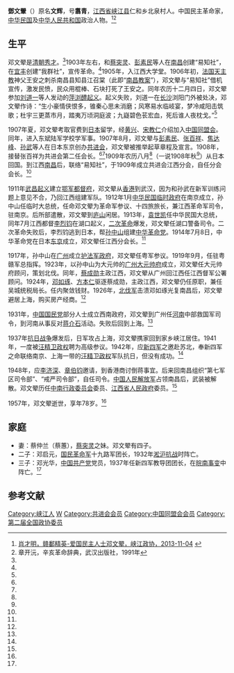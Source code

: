 '''鄧文翬'''（{{bd|1879年||1957年|}}）原名'''文辉'''，号'''翥青'''，[[江西省|江西省]][[峡江县|峡江县]]仁和乡北泉村人。中国民主革命家，[[中华民国|中华民国]]及[[中华人民共和国|中华人民共和国]]政治人物。<ref name=xjzx>[http://xjzx.xiajiang.gov.cn/list.asp?unid=1119 肖才明，赣鄱精英-爱国民主人士邓文翚，峡江政协，2013-11-04] {{webarchive|url=https://web.archive.org/web/20150402092002/http://xjzx.xiajiang.gov.cn/list.asp?unid=1119 |date=2015-04-02 }}</ref><ref name=zhang>章开沅，辛亥革命辞典，武汉出版社，1991年</ref>

==生平==
邓文翚是[[清朝|清朝]][[秀才|秀才]]。<ref name=xjzx/>1903年左右，和[[蔡突灵|蔡突灵]]、[[彭素民|彭素民]]等人在[[南昌|南昌]]创建“易知社”，在[[宜丰|宜丰]]创建“我群社”，宣传革命。<ref name=zhang/>1905年，入江西大学堂。1906年初，[[法国|法国]][[天主教|天主教]]神父王安之刺杀南昌县知县江召棠（此即“[[南昌教案|南昌教案]]”），邓文翚与“易知社”借机宣传，激发民愤，民众用棍棒、石块打死了王安之。同年农历十二月四日，邓文翚参加[[刘道一|刘道一]]等人发动的[[萍浏醴起义|萍浏醴起义]]。起义失败，刘道一在[[长沙|长沙]]浏阳门外被处决，邓文翚作诗：“生小豪情侠恨多，锥秦心思未消磨；风寒易水临岐宴，梦冷咸阳击筑歌；杜宇三更蒸市月，踏夷万顷洞庭波；九嶷碧色苌宏血，死后谁人夜枕戈。”<ref name=xjzx/>

1907年夏，邓文翚考取官费到[[日本|日本]]留学，经[[黄兴|黄兴]]、[[宋教仁|宋教仁]]介绍加入[[中国同盟会|中国同盟会]]。同年，进入东斌陆军学校学军事。1907年8月，邓文翚与[[彭素民|彭素民]]、[[张百祥|张百祥]]、[[焦达峰|焦达峰]]、[[孙武_(民国)|孙武]]等人在日本东京创办[[共进会|共进会]]，邓文翚被推举起草章程及宣言。1908年，接替张百祥为共进会第二任会长。<ref name=xjzx/><ref name=zhang/>1909年农历八月<ref name=xjzx/>（一说1908年秋<ref name=zhang/>）从日本回国。到江西[[南昌|南昌]]后，联络“易知社”，于1909年成立共进会江西分会，自任分会会长。<ref name=xjzx/>

1911年[[武昌起义|武昌起义]]建立[[鄂军都督府|鄂军都督府]]，邓文翚从[[香港|香港]]到武汉，因为和孙武在新军训练问题上意见不合，乃回江西组建军队。1912年1月[[南京临时政府|中华民国临时政府]]在南京成立，孙中山任临时大总统，任命邓文翚为革命军参议、十四旅旅长，兼江西革命军司令，驻南京。后所部遣散，邓文翚到[[庐山|庐山]]闲居。1913年，[[袁世凯|袁世凯]]任中华民国大总统，同年7月江西都督[[李烈钧|李烈钧]]在湖口起义，[[二次革命|二次革命]]爆发，邓文翚任湖口警备司令。二次革命失败后，李烈钧逃到日本，帮[[孙中山|孙中山]]组建[[中华革命党|中华革命党]]。1914年7月8日，中华革命党在日本[[东京|东京]]成立，邓文翚任江西分会长。<ref name=xjzx/>

1917年，孙中山在[[广州|广州]]成立[[护法军政府|护法军政府]]，邓文翚任粤军参议。1919年9月，任驻粤赣军总指挥。1923年，以孙中山为大元帅的[[广州大元帅府旧址|广州大元帅府]]成立，邓文翚任大元帅府顾问，策划北伐。同年，[[蔡成勋|蔡成勋]]主政江西，邓文翚从广州回江西任江西督军公署顾问。1924年，[[邓如琢|邓如琢]]、[[方本仁|方本仁]]驱逐蔡成勋，主政江西，邓文翚仍任原职，兼任吴城统税局长。任内聚敛钱财。1926年，[[北伐军|北伐军]]击溃邓如琢光复南昌后，邓文翚避居上海，购买房产经商。<ref name=xjzx/>

1931年，[[中国国民党|中国国民党]]部分人士成立西南政府，邓文翚到广州任[[河南|河南]]中部救国军司令，到河南从事反对[[蒋介石|蒋介石]]活动。失败后回到上海。<ref name=xjzx/>

1937年[[抗日战争|抗日战争]]爆发后，日军攻占上海，邓文翚携家回到家乡峡江居住。1941年，一度被[[汪精卫政权|汪精卫政权]]聘为高级参议。1942年，应[[新四军|新四军]]之邀赴苏北，奉新四军之命联络南京、上海一带的[[汪精卫政权|汪精卫政权]]军队抗日，但没有成功。<ref name=xjzx/> 

1948年，应[[李济深|李济深]]、[[章伯钧|章伯钧]]邀请，到香港商讨倒蒋事宜。后来回南昌组织“第七军区司令部”、“戒严司令部”，自任司令。[[中国人民解放军|中国人民解放军]]占领南昌后，武装被解散。邓文翚历任[[中南行政委员会|中南行政委员会]]委员、[[江西省人民政府|江西省人民政府]]委员。<ref name=xjzx/>

1957年，邓文翚逝世，享年78岁。<ref name=xjzx/>

==家庭==
*妻：蔡仲兰（蔡蕙），[[蔡突灵|蔡突灵]]之妹。邓文翚有四子。
*二子：邓启元，[[国民革命军|国民革命军]]十九路军团长，1932年[[淞沪抗战|淞沪抗战]]时阵亡。
*三子：邓光华，[[中国共产党|中国共产党]]党员，1937年任新四军教导团团长，在[[皖南事变|皖南事变]]中阵亡。<ref name=xjzx/>

==参考文献==
{{reflist}}

{{DEFAULTSORT:Deng邓}}
[[Category:峡江人|Category:峡江人]]
[[Category:邓姓|W]]
[[Category:共进会会员|Category:共进会会员]]
[[Category:中国同盟会会员|Category:中国同盟会会员]]
[[Category:第二届全国政协委员|Category:第二届全国政协委员]]